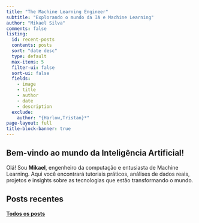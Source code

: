 ```yaml
---
title: "The Machine Learning Engineer"
subtitle: "Explorando o mundo da IA e Machine Learning"
author: "Mikael Silva"
comments: false
listing: 
  id: recent-posts
  contents: posts
  sort: "date desc"
  type: default
  max-items: 5
  filter-ui: false
  sort-ui: false
  fields: 
    - image
    - title
    - author
    - date
    - description
  exclude: 
    author: "{Harlow,Tristan}*"
page-layout: full
title-block-banner: true
---
```

::: {.hero-section}
## Bem-vindo ao mundo da Inteligência Artificial!

Olá! Sou **Mikael**, engenheiro da computação e entusiasta de Machine Learning. Aqui você encontrará tutoriais práticos, análises de dados reais, projetos e insights sobre as tecnologias que estão transformando o mundo.
:::

## Posts recentes

:::{#recent-posts}
:::

::: {.text-center}
**[Todos os posts](all_posts.qmd)**
:::


